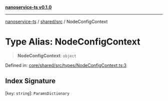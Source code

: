[**nanoservice-ts v0.1.0**](/docs/ref/README)

***

[nanoservice-ts](/docs/ref/README) / [shared/src](/docs/ref/shared/src/README) / NodeConfigContext

# Type Alias: NodeConfigContext

> **NodeConfigContext**: `object`

Defined in: [core/shared/src/types/NodeConfigContext.ts:3](https://github.com/deskree-inc/nanoservice-ts/blob/cd1933c250152cb6abc77d2acbfd230236ada573/core/shared/src/types/NodeConfigContext.ts#L3)

## Index Signature

\[`key`: `string`\]: `ParamsDictionary`
